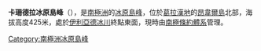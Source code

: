{{Coord|64|27|S|63|24|W|source:GNIS|display=title}}

'''卡珊德拉冰原島峰'''（{{lang-en|Cassandra Nunatak}}），是[[南極洲|南極洲]]的[[冰原島峰|冰原島峰]]，位於[[葛拉漢地|葛拉漢地]]的[[昂韋爾島|昂韋爾島]]北部，海拔高度425米，處於[[伊利亞德冰川|伊利亞德冰川]]終點東面，現時由[[南極條約體系|南極條約體系]]管理。

{{Antarctica-geo-stub}}
[[Category:南極洲冰原島峰|Category:南極洲冰原島峰]]